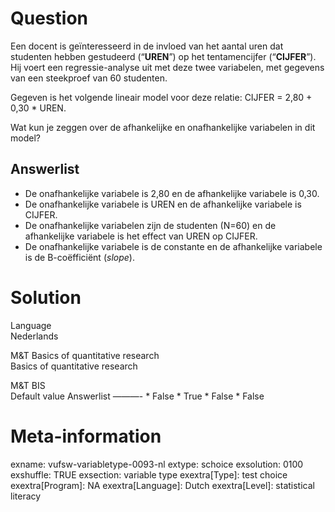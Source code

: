 Question
========
Een docent is geïnteresseerd in de invloed van het aantal uren dat
studenten hebben gestudeerd ("**UREN**") op het tentamencijfer
("**CIJFER**"). Hij voert een regressie-analyse uit met deze twee
variabelen, met gegevens van een steekproef van 60 studenten.  
  
Gegeven is het volgende lineair model voor deze relatie: CIJFER = 2,80 +
0,30 \* UREN.  
  
Wat kun je zeggen over de afhankelijke en onafhankelijke variabelen in
dit model?

Answerlist
----------
* De onafhankelijke variabele is 2,80 en de afhankelijke variabele is
  0,30.
* De onafhankelijke variabele is UREN en de afhankelijke variabele is
  CIJFER.
* De onafhankelijke variabelen zijn de studenten (N=60) en de afhankelijke
  variabele is het effect van UREN op CIJFER.
* De onafhankelijke variabele is de constante en de afhankelijke variabele
  is de B-coëfficiënt (*slope*).

Solution
========











Language  
Nederlands

M&T Basics of quantitative research  
Basics of quantitative research

M&T BIS  
Default value
Answerlist
----------
* False
* True
* False
* False

Meta-information
================
exname: vufsw-variabletype-0093-nl
extype: schoice
exsolution: 0100
exshuffle: TRUE
exsection: variable type
exextra[Type]: test choice
exextra[Program]: NA
exextra[Language]: Dutch
exextra[Level]: statistical literacy

